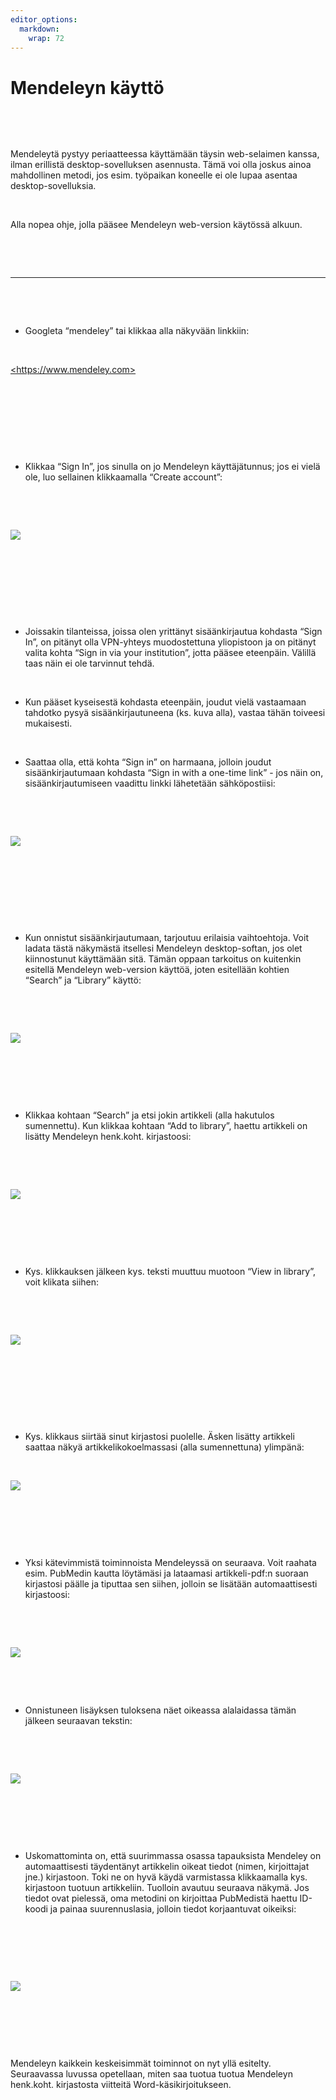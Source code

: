 ```yaml
---
editor_options: 
  markdown: 
    wrap: 72
---
```


# Mendeleyn käyttö

\

\

Mendeleytä pystyy periaatteessa käyttämään täysin web-selaimen kanssa,
ilman erillistä desktop-sovelluksen asennusta. Tämä voi olla joskus
ainoa mahdollinen metodi, jos esim. työpaikan koneelle ei ole lupaa
asentaa desktop-sovelluksia.

\

Alla nopea ohje, jolla pääsee Mendeleyn web-version käytössä alkuun.

\

\

------------------------------------------------------------------------

\

\

-   Googleta "mendeley" tai klikkaa alla näkyvään linkkiin:

\

[\<https://www.mendeley.com\>](https://www.mendeley.com/)

\

\

\

\

-   Klikkaa "Sign In", jos sinulla on jo Mendeleyn käyttäjätunnus; jos
    ei vielä ole, luo sellainen klikkaamalla "Create account":

\

\

![](mendeleyn-kaytto-pics/Mendeley_-_Reference_Management_Software.png)\

\

\

\

\

-   Joissakin tilanteissa, joissa olen yrittänyt sisäänkirjautua
    kohdasta "Sign In", on pitänyt olla VPN-yhteys muodostettuna
    yliopistoon ja on pitänyt valita kohta "Sign in via your
    institution", jotta pääsee eteenpäin. Välillä taas näin ei ole
    tarvinnut tehdä.

\

-   Kun pääset kyseisestä kohdasta eteenpäin, joudut vielä vastaamaan
    tahdotko pysyä sisäänkirjautuneena (ks. kuva alla), vastaa tähän
    toiveesi mukaisesti.

\

-   Saattaa olla, että kohta "Sign in" on harmaana, jolloin joudut
    sisäänkirjautumaan kohdasta "Sign in with a one-time link" - jos
    näin on, sisäänkirjautumiseen vaadittu linkki lähetetään
    sähköpostiisi:

\

\

![](mendeleyn-kaytto-pics/Sign_in.png)\

\

\

\

\

-   Kun onnistut sisäänkirjautumaan, tarjoutuu erilaisia vaihtoehtoja.
    Voit ladata tästä näkymästä itsellesi Mendeleyn desktop-softan, jos
    olet kiinnostunut käyttämään sitä. Tämän oppaan tarkoitus on
    kuitenkin esitellä Mendeleyn web-version käyttöä, joten esitellään
    kohtien "Search" ja "Library" käyttö:

\

\

![](mendeleyn-kaytto-pics/Search___Mendeley.png)\

\

\

\

-   Klikkaa kohtaan "Search" ja etsi jokin artikkeli (alla hakutulos
    sumennettu). Kun klikkaa kohtaan "Add to library", haettu artikkeli
    on lisätty Mendeleyn henk.koht. kirjastoosi:

\

\

![](mendeleyn-kaytto-pics/donepezil_qtc___Mendeley_1.png)\

\

\

\

-   Kys. klikkauksen jälkeen kys. teksti muuttuu muotoon "View in
    library", voit klikata siihen:

\

\

![](mendeleyn-kaytto-pics/donepezil_qtc___Mendeley.png)\

\

\

\

\

-   Kys. klikkaus siirtää sinut kirjastosi puolelle. Äsken lisätty
    artikkeli saattaa näkyä artikkelikokoelmassasi (alla sumennettuna)
    ylimpänä:

\

![](mendeleyn-kaytto-pics/Mendeley_Reference_Manager.png)\

\

\

\

-   Yksi kätevimmistä toiminnoista Mendeleyssä on seuraava. Voit raahata
    esim. PubMedin kautta löytämäsi ja lataamasi artikkeli-pdf:n suoraan
    kirjastosi päälle ja tiputtaa sen siihen, jolloin se lisätään
    automaattisesti kirjastoosi:

\

\

![](mendeleyn-kaytto-pics/Item-0_and_Item-0_and_Item-0.png)\

\

\

-   Onnistuneen lisäyksen tuloksena näet oikeassa alalaidassa tämän
    jälkeen seuraavan tekstin:

\

\

![](mendeleyn-kaytto-pics/Mendeley_Reference_Manager_1.png)\

\

\

\

-   Uskomattominta on, että suurimmassa osassa tapauksista Mendeley on
    automaattisesti täydentänyt artikkelin oikeat tiedot (nimen,
    kirjoittajat jne.) kirjastoon. Toki ne on hyvä käydä varmistassa
    klikkaamalla kys. kirjastoon tuotuun artikkeliin. Tuolloin avautuu
    seuraava näkymä. Jos tiedot ovat pielessä, oma metodini on
    kirjoittaa PubMedistä haettu ID-koodi ja painaa suurennuslasia,
    jolloin tiedot korjaantuvat oikeiksi:

\

\

\

![](mendeleyn-kaytto-pics/Mendeley_Reference_Manager_2.png)\

\

\

\

Mendeleyn kaikkein keskeisimmät toiminnot on nyt yllä esitelty. Seuraavassa luvussa opetellaan, miten saa tuotua tuotua Mendeleyn henk.koht. kirjastosta viitteitä
Word-käsikirjoitukseen.

\

\
